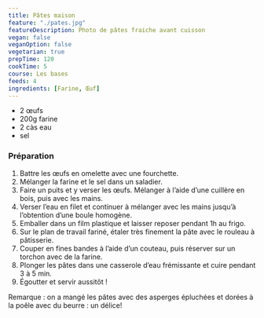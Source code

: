 ```yaml
---
title: Pâtes maison
feature: "./pates.jpg"
featureDescription: Photo de pâtes fraiche avant cuisson
vegan: false
veganOption: false
vegetarian: true
prepTime: 120
cookTime: 5
course: Les bases
feeds: 4
ingredients: [Farine, Œuf]
---
```


<Ingredients>

- 2 <Ing id="Œuf">œufs</Ing>
- 200g <Ing id="Farine">farine</Ing>
- 2 càs eau
- sel

</Ingredients>

### Préparation

1. Battre les œufs en omelette avec une fourchette.
2. Mélanger la farine et le sel dans un saladier.
3. Faire un puits et y verser les œufs. Mélanger à l’aide d’une cuillère en bois, puis avec les mains.
4. Verser l’eau en filet et continuer à mélanger avec les mains jusqu’à l’obtention d’une boule homogène.
5. Emballer dans un film plastique et laisser reposer pendant 1h au frigo.
6. Sur le plan de travail fariné, étaler très finement la pâte avec le rouleau à pâtisserie.
7. Couper en fines bandes à l’aide d’un couteau, puis réserver sur un torchon avec de la farine.
8. Plonger les pâtes dans une casserole d’eau frémissante et cuire pendant 3 à 5 min.
9. Égoutter et servir aussitôt !

Remarque : on a mangé les pâtes avec des asperges épluchées et dorées à la poêle avec du beurre :  un délice!
